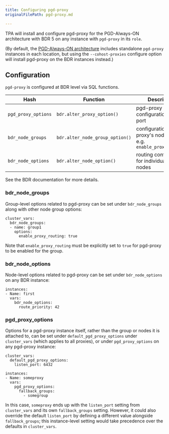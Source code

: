 ```yaml
---
title: Configuring pgd-proxy
originalFilePath: pgd-proxy.md

---
```


TPA will install and configure pgd-proxy for the PGD-Always-ON
architecture with BDR 5 on any instance with `pgd-proxy` in its `role`.

(By default, the [PGD-Always-ON architecture](../architecture-PGD-Always-ON/)
includes standalone `pgd-proxy` instances in each location, but using
the `--cohost-proxies` configure option will install pgd-proxy on the
BDR instances instead.)

## Configuration

`pgd-proxy` is configured at BDR level via SQL functions.

| Hash                | Function                        | Description                                                           |
| ------------------- | ------------------------------- | --------------------------------------------------------------------- |
| `pgd_proxy_options` | `bdr.alter_proxy_option()`      | pgd-proxy configuration, e.g. port                                    |
| `bdr_node_groups`   | `bdr.alter_node_group_option()` | configuration for the proxy's node group, e.g. `enable_proxy_routing` |
| `bdr_node_options`  | `bdr.alter_node_option()`       | routing configuration for individual BDR nodes                        |

See the BDR documentation for more details.

### bdr_node_groups

Group-level options related to pgd-proxy can be set under
`bdr_node_groups` along with other node group options:

```
cluster_vars:
  bdr_node_groups:
  - name: group1
    options:
      enable_proxy_routing: true
```

Note that `enable_proxy_routing` must be explicitly set to `true` for pgd-proxy to be enabled for the group.

### bdr_node_options

Node-level options related to pgd-proxy can be set under
`bdr_node_options` on any BDR instance:

```
instances:
- Name: first
  vars:
    bdr_node_options:
      route_priority: 42
```

### pgd_proxy_options

Options for a pgd-proxy instance itself, rather than the group or nodes
it is attached to, can be set under `default_pgd_proxy_options` under
`cluster_vars` (which applies to all proxies), or under
`pgd_proxy_options` on any pgd-proxy instance:

```
cluster_vars:
  default_pgd_proxy_options:
    listen_port: 6432

instances:
- Name: someproxy
  vars:
    pgd_proxy_options:
      fallback_groups:
        - somegroup
```

In this case, `someproxy` ends up with the `listen_port` setting from
`cluster_vars` and its own `fallback_groups` setting. However, it could
also override the default `listen_port` by defining a different value
alongside `fallback_groups`; this instance-level setting would take
precedence over the defaults in `cluster_vars`.
